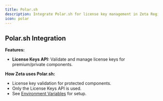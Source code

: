 ```yaml
---
title: Polar.sh
description: Integrate Polar.sh for license key management in Zeta Registry.
icon: polar
---
```


## Polar.sh Integration

**Features:**
- **License Keys API:** Validate and manage license keys for premium/private components.

**How Zeta uses Polar.sh:**
- License key validation for protected components.
- Only the License Keys API is used.
- See [Environment Variables](/docs/configuration/env) for setup.
